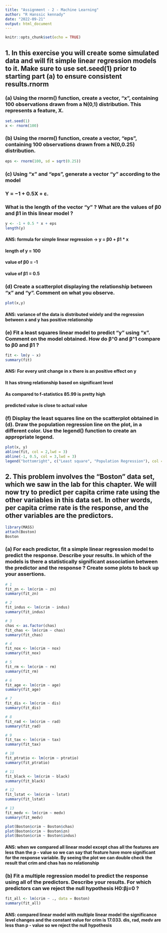 ```yaml
---
title: "Assignment - 2 - Machine Learning"
author: "R Hanssic kennady"
date: "2022-09-21"
output: html_document
---
```


```r
knitr::opts_chunk$set(echo = TRUE)
```

## 1. In this exercise you will create some simulated data and will fit simple linear regression models to it. Make sure to use set.seed(1) prior to starting part (a) to ensure consistent results.rnorm

### (a) Using the rnorm() function, create a vector, "x", containing 100 observations drawn from a N(0,1) distribution. This represents a feature, X.

```r
set.seed(1)
x <- rnorm(100)
```

### (b) Using the rnorm() function, create a vector, "eps", containing 100 observations drawn from a N(0,0.25) distribution.

```r
eps <- rnorm(100, sd = sqrt(0.25))
```

### (c) Using "x" and "eps", generate a vector "y" according to the model

### Y = −1 + 0.5X + ε.

### What is the length of the vector "y" ? What are the values of β0 and β1 in this linear model ?

```r
y <- -1 + 0.5 * x + eps
length(y)
```

#### ANS: formula for simple linear regression -\> y = β0 + β1 \* x

#### length of y = 100

#### value of β0 = -1

#### value of β1 = 0.5

### (d) Create a scatterplot displaying the relationship between "x" and "y". Comment on what you observe.

```r
plot(x,y)

```

#### ANS: variance of the data is distributed widely and the regression between x and y has positive relationship

### (e) Fit a least squares linear model to predict "y" using "x". Comment on the model obtained. How do β\^0 and β\^1 compare to β0 and β1 ?

```r
fit <- lm(y ~ x)
summary(fit)
```

#### ANS: For every unit change in x there is an positive effect on y

#### It has strong relationship based on significant level

#### As compared to f-statistics 85.99 is pretty high

#### predicted value is close to actual value

### (f) Display the least squares line on the scatterplot obtained in (d). Draw the population regression line on the plot, in a different color. Use the legend() function to create an appropriate legend.

```r
plot(x, y)
abline(fit, col = 2,lwd = 3)
abline(-1, 0.5, col = 3,lwd = 3)
legend("bottomright", c("Least square", "Population Regression"), col = c(2, 3), lwd = 3)
```

## 2. This problem involves the "Boston" data set, which we saw in the lab for this chapter. We will now try to predict per capita crime rate using the other variables in this data set. In other words, per capita crime rate is the response, and the other variables are the predictors.

```r
library(MASS)
attach(Boston)
Boston
```

### (a) For each predictor, fit a simple linear regression model to predict the response. Describe your results. In which of the models is there a statistically significant association between the predictor and the response ? Create some plots to back up your assertions.

```r
# 1
fit_zn <- lm(crim ~ zn)
summary(fit_zn)
```

```r
# 2
fit_indus <- lm(crim ~ indus)
summary(fit_indus)
```

```r
# 3
chas <- as.factor(chas)
fit_chas <- lm(crim ~ chas)
summary(fit_chas)
```

```r
# 4
fit_nox <- lm(crim ~ nox)
summary(fit_nox)
```

```r
# 5
fit_rm <- lm(crim ~ rm)
summary(fit_rm)
```

```r
# 6
fit_age <- lm(crim ~ age)
summary(fit_age)
```

```r
# 7
fit_dis <- lm(crim ~ dis)
summary(fit_dis)
```

```r
# 8
fit_rad <- lm(crim ~ rad)
summary(fit_rad)
```

```r
# 9
fit_tax <- lm(crim ~ tax)
summary(fit_tax)
```

```r
# 10
fit_ptratio <- lm(crim ~ ptratio)
summary(fit_ptratio)
```

```r
# 11
fit_black <- lm(crim ~ black)
summary(fit_black)
```

```r
# 12
fit_lstat <- lm(crim ~ lstat)
summary(fit_lstat)
```

```r
# 13
fit_medv <- lm(crim ~ medv)
summary(fit_medv)
```

```r
plot(Boston$crim ~ Boston$chas)
plot(Boston$crim ~ Boston$zn)
plot(Boston$crim ~ Boston$indus)
```

#### ANS: when we compared all linear model except chas all the features are less than the p - value so we can say that feature have more significant for the response variable. By seeing the plot we can double check the result that crim and chas has no relationship

### (b) Fit a multiple regression model to predict the response using all of the predictors. Describe your results. For which predictors can we reject the null hypothesis H0:βj=0 ?

```r
fit_all <- lm(crim ~ ., data = Boston)
summary(fit_all)
```

#### ANS: compared linear model with multiple linear model the significance level changes and the constant value for crim is 17.033. dis, rad, medv are less than p - value so we reject the null hypothesis

